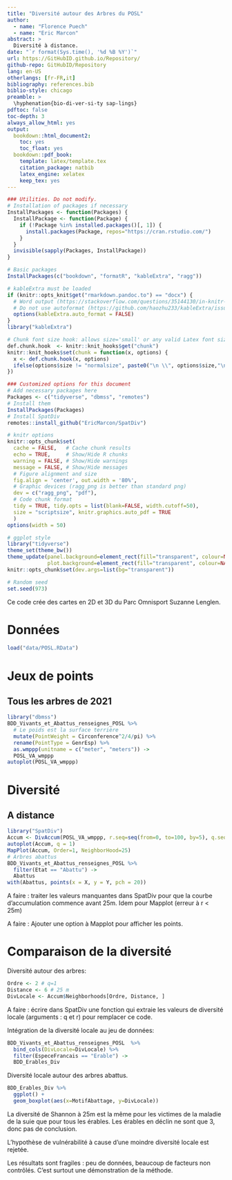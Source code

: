```yaml
---
title: "Diversité autour des Arbres du POSL"
author:
  - name: "Florence Puech"
  - name: "Eric Marcon"
abstract: >
  Diversité à distance.
date: "`r format(Sys.time(), '%d %B %Y')`"
url: https://GitHubID.github.io/Repository/
github-repo: GitHubID/Repository
lang: en-US
otherlangs: [fr-FR,it]
bibliography: references.bib
biblio-style: chicago
preamble: >
  \hyphenation{bio-di-ver-si-ty sap-lings}
pdftoc: false
toc-depth: 3
always_allow_html: yes
output:
  bookdown::html_document2:
    toc: yes
    toc_float: yes
  bookdown::pdf_book:
    template: latex/template.tex
    citation_package: natbib
    latex_engine: xelatex
    keep_tex: yes
---
```


```r
### Utilities. Do not modify.
# Installation of packages if necessary
InstallPackages <- function(Packages) {
  InstallPackage <- function(Package) {
    if (!Package %in% installed.packages()[, 1]) {
      install.packages(Package, repos="https://cran.rstudio.com/")
    }
  }
  invisible(sapply(Packages, InstallPackage))
}

# Basic packages
InstallPackages(c("bookdown", "formatR", "kableExtra", "ragg"))

# kableExtra must be loaded 
if (knitr::opts_knit$get("rmarkdown.pandoc.to") == "docx") {
  # Word output (https://stackoverflow.com/questions/35144130/in-knitr-how-can-i-test-for-if-the-output-will-be-pdf-or-word)
  # Do not use autoformat (https://github.com/haozhu233/kableExtra/issues/308)
  options(kableExtra.auto_format = FALSE)
}
library("kableExtra")

# Chunk font size hook: allows size='small' or any valid Latex font size in chunk options
def.chunk.hook  <- knitr::knit_hooks$get("chunk")
knitr::knit_hooks$set(chunk = function(x, options) {
  x <- def.chunk.hook(x, options)
  ifelse(options$size != "normalsize", paste0("\n \\", options$size,"\n\n", x, "\n\n \\normalsize"), x)
})
```

```r
### Customized options for this document
# Add necessary packages here
Packages <- c("tidyverse", "dbmss", "remotes")
# Install them
InstallPackages(Packages)
# Install SpatDiv
remotes::install_github("EricMarcon/SpatDiv")

# knitr options
knitr::opts_chunk$set(
  cache = FALSE,   # Cache chunk results
  echo = TRUE,     # Show/Hide R chunks
  warning = FALSE, # Show/Hide warnings
  message = FALSE, # Show/Hide messages
  # Figure alignment and size
  fig.align = 'center', out.width = '80%',
  # Graphic devices (ragg_png is better than standard png)
  dev = c("ragg_png", "pdf"),
  # Code chunk format
  tidy = TRUE, tidy.opts = list(blank=FALSE, width.cutoff=50),
  size = "scriptsize", knitr.graphics.auto_pdf = TRUE
  )
options(width = 50)

# ggplot style
library("tidyverse")
theme_set(theme_bw())
theme_update(panel.background=element_rect(fill="transparent", colour=NA),
             plot.background=element_rect(fill="transparent", colour=NA))
knitr::opts_chunk$set(dev.args=list(bg="transparent"))

# Random seed
set.seed(973)
```

Ce code crée des cartes en 2D et 3D du Parc Omnisport Suzanne Lenglen.

# Données

```r
load("data/POSL.RData")
```

# Jeux de points

## Tous les arbres de 2021

```r
library("dbmss")
BDD_Vivants_et_Abattus_renseignes_POSL %>% 
  # Le poids est la surface terrière
  mutate(PointWeight = Circonference^2/4/pi) %>% 
  rename(PointType = GenrEsp) %>% 
  as.wmppp(unitname = c("meter", "meters")) -> 
  POSL_VA_wmppp
autoplot(POSL_VA_wmppp)
```

# Diversité

## A distance

```r
library("SpatDiv")
Accum <- DivAccum(POSL_VA_wmppp, r.seq=seq(from=0, to=100, by=5), q.seq = 0:2, Individual = TRUE)
autoplot(Accum, q = 1)
MapPlot(Accum, Order=1, NeighborHood=25)
# Arbres abattus
BDD_Vivants_et_Abattus_renseignes_POSL %>% 
  filter(Etat == "Abattu") -> 
  Abattus
with(Abattus, points(x = X, y = Y, pch = 20))
```

A faire : traiter les valeurs manquantes dans SpatDiv pour que la courbe d’accumulation commence avant 25m.
Idem pour Mapplot (erreur à r < 25m)

A faire : Ajouter une option à Mapplot pour afficher les points.

# Comparaison de la diversité

Diversité autour des arbres:

```r
Ordre <- 2 # q=1
Distance <- 6 # 25 m
DivLocale <- Accum$Neighborhoods[Ordre, Distance, ]
```

A faire : écrire dans SpatDiv une fonction qui extraie les valeurs de diversité locale (arguments : q et r) pour remplacer ce code.

Intégration de la diversité locale au jeu de données:
```r
BDD_Vivants_et_Abattus_renseignes_POSL  %>% 
  bind_cols(DivLocale=DivLocale) %>% 
  filter(EspeceFrancais == "Erable") -> 
  BDD_Erables_Div
```

Diversité locale autour des arbres abattus.

```r
BDD_Erables_Div %>% 
  ggplot() + 
  geom_boxplot(aes(x=MotifAbattage, y=DivLocale))
```

La diversité de Shannon à 25m est la même pour les victimes de la maladie de la suie que pour tous les érables. 
Les érables en déclin ne sont que 3, donc pas de conclusion.

L'hypothèse de vulnérabilité à cause d'une moindre diversité locale est rejetée.

Les résultats sont fragiles : peu de données, beaucoup de facteurs non contrôlés.
C'est surtout une démonstration de la méthode.

